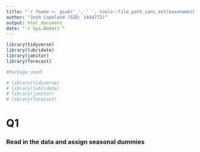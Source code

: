 ```yaml
---
title: "`r fname <- gsub('_', ' ', tools::file_path_sans_ext(basename(knitr::current_input()))); paste0(toupper(substr(fname, 1, 1)), substr(fname, 2, nchar(fname)))`"
author: "Josh Copeland (SID: 1444772)"
output: html_document
date: "`r Sys.Date()`"
---
```


```r

library(tidyverse)
library(lubridate)
library(janitor)
library(forecast)

```

```r

#Package used:

# library(tidyverse)
# library(lubridate)
# library(janitor)
# library(forecast)

```

# Q1 

### Read in the data and assign seasonal dummies

